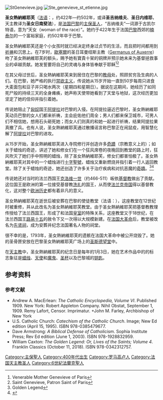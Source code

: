 {{NoteTA
| T = zh-hans:圣女热纳维耶芙;zh-hant:聖女熱納維耶芙
| 1 = zh-hans:圣女热纳维耶芙;zh-hant:聖女熱納維耶芙
}}

[[File:StGenevieve.jpg|thumb]]
[[File:Ste_genevieve_st_etienne.jpg|thumb]]

'''圣女熱納維耶芙'''（[[法语|法语]]：'''{{lang|fr|Sainte Geneviève}}'''，约422年—约502年，或译'''圣吉纳维夫'''、'''圣日内维耶'''，天主教译为'''圣女日南斐法'''），是[[法国|法国]][[巴黎|巴黎]]的[[主保聖人|主保圣人]]，“吉纳维夫”一词源于古凯尔特语，意为“天女（woman of the race）”。她约于422年生于法国[[巴黎|巴黎]]西郊的[[楠泰尔|楠泰尔]]的一个富裕家庭，约502年卒于巴黎。

圣女熱納維耶芙还是个小女孩时就已经决定终身过贞节的生活，而且把时间都用到[[祈祷|祈祷]]和沉思上。在7岁时，[[歐塞爾|歐塞爾]]的圣日耳曼纽斯主教（[[Germanus_of_Auxerre|Germanus of Auxerre]]）吻了圣女熱納維耶芙的额头，赐予她有寶貴十架的铜牌并预示她未来为基督拯救事业的卓越贡献。她发誓要将自己的灵魂与身体皆奉献于耶稣<ref>Venerable Mother Genevieve of Paris</ref><ref>Saint Genevieve, Patron Saint of Paris</ref>

在其父母过世后，圣女熱納維耶芙来到居住在巴黎的[[教母|教母]]处，照顾贫穷及生病的人们。在巴黎，她严格的执行[[禁欲主义|禁欲主义]]，传说她从15岁开始一直到50岁每周只进食大麦面包和豆子并只喝水两次（星期四和星期日）。据说在这期间，她经历了如同死尸般的持续三天的全身瘫痪，她声称天使带她看到了天堂与地狱，这次经历更加坚定了她的信仰并指引着她。

传说她阻止了[[匈奴|匈奴]]国王[[阿提拉|阿提拉]]对巴黎的入侵。在阿提拉逼近巴黎时，圣女熱納維耶芙动员巴黎的女人们都来祈祷，主会庇佑他们周全；男人们都来保卫城市，可男人们不相信她，想用石头砸死她；而女人们则真的和她一起进行祈祷，结果阿提拉果真撤了兵。也有人说，圣女熱納維耶芙通过散播谣言称巴黎正在闹鼠疫，用智慧化解了[[阿提拉|阿提拉]]对巴黎的进攻。

从15岁开始，圣女熱納維耶芙进入寺院修行并创造许多[[奇蹟|奇蹟]]（宗教意义上的）；如关于蜡烛的奇迹，讲述了她和修女们在一个狂风席卷的夜晚回到教堂的路上时，狂风吹灭了她们手中照明的蜡烛，除了圣女熱納維耶芙，修女们都害怕极了。圣女熱納維耶芙对其中的一个蜡烛进行[[十字聖號|十字聖號]]，蜡烛又重新燃烧并指引着一行人返回教堂。除了关于蜡烛的奇迹，她还创造了许多关于治疗疾病和对抗恶魔的[[奇蹟|奇蹟]]。<ref>Golden Legend</ref><ref>{{cite web |author1=Christian Iconography |title=HERE FOLLOWETH THE LIFE OF ST. GENEVIEVE |url=https://www.christianiconography.info/goldenLegend/genevieve.htm |website=Christian Iconography |accessdate=2020-10-27 |archive-date=2020-10-31 |archive-url=https://web.archive.org/web/20201031031707/https://www.christianiconography.info/goldenLegend/genevieve.htm |dead-url=no }}</ref>

传说她还对当时的法兰西国王[[克洛维一世|克洛维一世]]（约466-511）皈依[[基督教|基督教]]做出了贡献。这位国王是欧洲的第一位接受基督教[[洗礼|洗礼]]的国王，从而使[[法兰克帝国|法兰克帝国]]得以基督教化，这对整个[[欧洲历史|欧洲历史]]都有着非凡的意义。

圣女熱納維耶芙在逝世后被安葬在巴黎的使徒教堂（法语：{{lang|fr|Abbaye Sainte-Geneviève de Paris}}），这座教堂在12世纪时被重修，并从此改名为圣女熱納維耶芙教堂。由于圣女熱納維耶芙把基督教教理传授给了法兰西国王，形成了和法国[[皇室|皇室]]的特殊关系，这座教堂又于18世纪，在法兰西国王[[路易十五|路易十五]]的赦令下又一次得以大规模新建。在[[法国大革命|法国大革命]]后，教堂被改名为[[先贤祠|先贤祠]]，成为安葬并纪念法国著名人物的祠堂。

很不幸的是，1793年，圣女熱納維耶芙的遗骸在法国大革命中被公开烧毁了。她的圣骨匣安放在巴黎圣女熱納維耶芙广场上的[[圣斯德望堂_(巴黎)|圣斯德望堂]]中。

在[[天主教|天主教]]中，圣女熱納維耶芙的纪念日是每年的1月3日，她在艺术作品中的的标志象征是[[蜡烛|蜡烛]]、[[天使|天使]]和[[魔鬼|魔鬼]]、[[圣杯|圣杯]]以及巴黎城的[[钥匙|钥匙]]。

== 参考资料 ==
{{reflist}}

===参考文献===
<div class="references-small">
* Andrew A. MacErlean: ''The Catholic Encyclopedia, Volume VI''. Published 1909. New York: Robert Appleton Company. Nihil Obstat, September 1, 1909. Remy Lafort, Censor. Imprimatur. +John M. Farley, Archbishop of New York
* U.S. Catholic Church: ''Catechism of the Catholic Church''. Image; New Ed edition (April 15, 1995). ISBN 978-0385479677.
* Dave Armstrong: ''A Biblical Defense of Catholicism''. Sophia Institute Press; Rev Ed edition (June 1, 2003). ISBN 978-1928832959.
* William Caxton: ''The Golden Legend: Or, Lives of the Saints; Volume 4''. Franklin Classics (October 11, 2018). ISBN 978-0342312757.
</div>

{{天主教聖人}}
{{Authority control}}
[[Category:主保聖人|Category:主保聖人]]
[[Category:400年代出生|Category:400年代出生]]
[[Category:罗马高卢人|Category:罗马高卢人]]
[[Category:法国天主教圣人|Category:法国天主教圣人]]
[[Category:6世紀法蘭克聖人|Category:6世紀法蘭克聖人]]